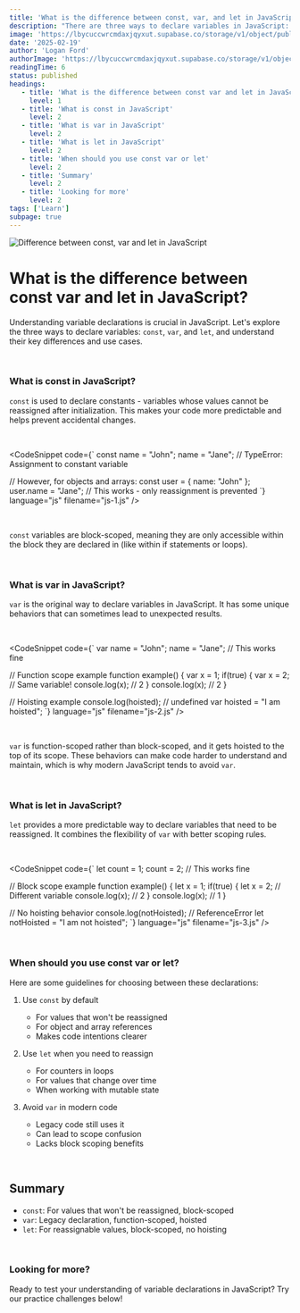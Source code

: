 ```yaml
---
title: 'What is the difference between const, var, and let in JavaScript?'
description: "There are three ways to declare variables in JavaScript: const, var, and let. But what is the difference between them?"
image: 'https://lbycuccwrcmdaxjqyxut.supabase.co/storage/v1/object/public/blog-images/difference-between-const-var-and-let.png'
date: '2025-02-19'
author: 'Logan Ford'
authorImage: 'https://lbycuccwrcmdaxjqyxut.supabase.co/storage/v1/object/public/user-profile-pictures/3a57d7e8-8b80-483b-93d0-70fe1f06b0c0/logo.png?u=1l5im5h5n6e5'
readingTime: 6
status: published
headings:
   - title: 'What is the difference between const var and let in JavaScript'
     level: 1
   - title: 'What is const in JavaScript'
     level: 2   
   - title: 'What is var in JavaScript'
     level: 2
   - title: 'What is let in JavaScript'
     level: 2
   - title: 'When should you use const var or let'
     level: 2
   - title: 'Summary'
     level: 2
   - title: 'Looking for more'
     level: 2
tags: ['Learn']
subpage: true
---
```


<img className='max-h-80 object-cover w-full' src="https://lbycuccwrcmdaxjqyxut.supabase.co/storage/v1/object/public/marketing-images//const-let-var-javascript.jpg" alt="Difference between const, var and let in JavaScript" />

# What is the difference between const var and let in JavaScript?

Understanding variable declarations is crucial in JavaScript. Let's explore the three ways to declare variables: `const`, `var`, and `let`, and understand their key differences and use cases.

<br />

### What is const in JavaScript?

`const` is used to declare constants - variables whose values cannot be reassigned after initialization. This makes your code more predictable and helps prevent accidental changes.

<br />

<CodeSnippet code={`
const name = "John";
name = "Jane"; // TypeError: Assignment to constant variable

// However, for objects and arrays:
const user = { name: "John" };
user.name = "Jane"; // This works - only reassignment is prevented
`} language="js" filename="js-1.js" />

<br />

`const` variables are block-scoped, meaning they are only accessible within the block they are declared in (like within if statements or loops).

<br />

### What is var in JavaScript?

`var` is the original way to declare variables in JavaScript. It has some unique behaviors that can sometimes lead to unexpected results.

<br />

<CodeSnippet code={`
var name = "John";
name = "Jane"; // This works fine

// Function scope example
function example() {
    var x = 1;
    if(true) {
        var x = 2; // Same variable!
        console.log(x); // 2
    }
    console.log(x); // 2
}

// Hoisting example
console.log(hoisted); // undefined
var hoisted = "I am hoisted";
`} language="js" filename="js-2.js" />

<br />

`var` is function-scoped rather than block-scoped, and it gets hoisted to the top of its scope. These behaviors can make code harder to understand and maintain, which is why modern JavaScript tends to avoid `var`.

<br />

### What is let in JavaScript?

`let` provides a more predictable way to declare variables that need to be reassigned. It combines the flexibility of `var` with better scoping rules.

<br />

<CodeSnippet code={`
let count = 1;
count = 2; // This works fine

// Block scope example
function example() {
    let x = 1;
    if(true) {
        let x = 2; // Different variable
        console.log(x); // 2
    }
    console.log(x); // 1
}

// No hoisting behavior
console.log(notHoisted); // ReferenceError
let notHoisted = "I am not hoisted";
`} language="js" filename="js-3.js" />

<br />

### When should you use const var or let?

Here are some guidelines for choosing between these declarations:

1. Use `const` by default
   - For values that won't be reassigned
   - For object and array references
   - Makes code intentions clearer

2. Use `let` when you need to reassign
   - For counters in loops
   - For values that change over time
   - When working with mutable state

3. Avoid `var` in modern code
   - Legacy code still uses it
   - Can lead to scope confusion
   - Lacks block scoping benefits

<br />

## Summary

- `const`: For values that won't be reassigned, block-scoped
- `var`: Legacy declaration, function-scoped, hoisted
- `let`: For reassignable values, block-scoped, no hoisting

<br />

### Looking for more?

Ready to test your understanding of variable declarations in JavaScript? Try our practice challenges below!

<br />

<MdxQuestionDisplay tag="variables" take={5} difficulty="BEGINNER" />

